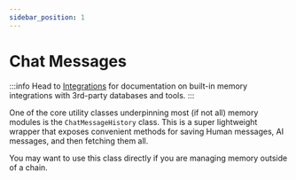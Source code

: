 ```yaml
---
sidebar_position: 1
---
```

# Chat Messages

:::info
Head to [Integrations](/docs/integrations/memory/) for documentation on built-in memory integrations with 3rd-party databases and tools.
:::

One of the core utility classes underpinning most (if not all) memory modules is the `ChatMessageHistory` class.
This is a super lightweight wrapper that exposes convenient methods for saving Human messages, AI messages, and then fetching them all.

You may want to use this class directly if you are managing memory outside of a chain.


<GetStarted/>
